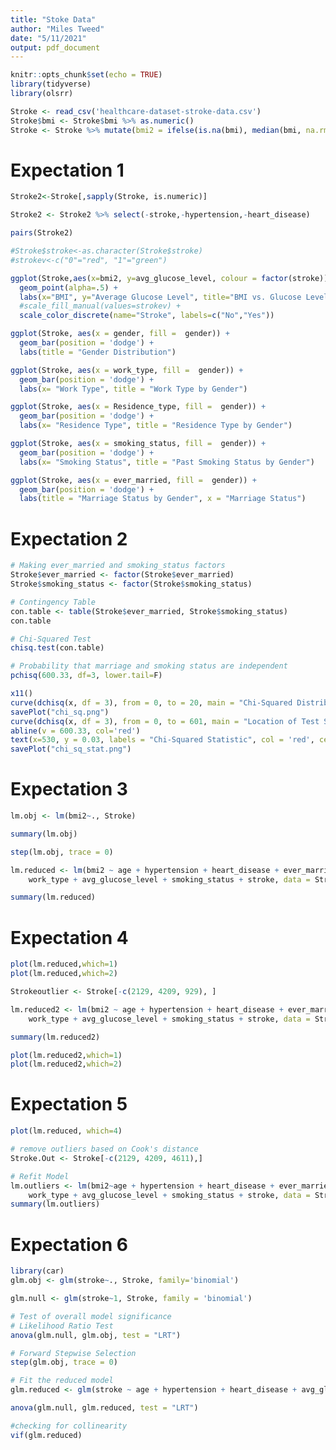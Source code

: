 ```yaml
---
title: "Stoke Data"
author: "Miles Tweed"
date: "5/11/2021"
output: pdf_document
---
```


```r
knitr::opts_chunk$set(echo = TRUE)
library(tidyverse)
library(olsrr)
```

```r
Stroke <- read_csv('healthcare-dataset-stroke-data.csv')
Stroke$bmi <- Stroke$bmi %>% as.numeric()
Stroke <- Stroke %>% mutate(bmi2 = ifelse(is.na(bmi), median(bmi, na.rm = TRUE), bmi)) %>% select(-bmi, -id) %>% filter(gender!="Other")
```

# Expectation 1

```r

Stroke2<-Stroke[,sapply(Stroke, is.numeric)]

Stroke2 <- Stroke2 %>% select(-stroke,-hypertension,-heart_disease)

pairs(Stroke2)

#Stroke$stroke<-as.character(Stroke$stroke)
#strokev<-c("0"="red", "1"="green")

ggplot(Stroke,aes(x=bmi2, y=avg_glucose_level, colour = factor(stroke))) +
  geom_point(alpha=.5) +
  labs(x="BMI", y="Average Glucose Level", title="BMI vs. Glucose Level") +
  #scale_fill_manual(values=strokev) +
  scale_color_discrete(name="Stroke", labels=c("No","Yes"))

ggplot(Stroke, aes(x = gender, fill =  gender)) + 
  geom_bar(position = 'dodge') +
  labs(title = "Gender Distribution")

ggplot(Stroke, aes(x = work_type, fill =  gender)) + 
  geom_bar(position = 'dodge') +
  labs(x= "Work Type", title = "Work Type by Gender")

ggplot(Stroke, aes(x = Residence_type, fill =  gender)) + 
  geom_bar(position = 'dodge') +
  labs(x= "Residence Type", title = "Residence Type by Gender")

ggplot(Stroke, aes(x = smoking_status, fill =  gender)) + 
  geom_bar(position = 'dodge') +
  labs(x= "Smoking Status", title = "Past Smoking Status by Gender")

ggplot(Stroke, aes(x = ever_married, fill =  gender)) + 
  geom_bar(position = 'dodge') +
  labs(title = "Marriage Status by Gender", x = "Marriage Status")
```


# Expectation 2
```r
# Making ever_married and smoking_status factors
Stroke$ever_married <- factor(Stroke$ever_married)
Stroke$smoking_status <- factor(Stroke$smoking_status)

# Contingency Table
con.table <- table(Stroke$ever_married, Stroke$smoking_status)
con.table

# Chi-Squared Test
chisq.test(con.table)

# Probability that marriage and smoking status are independent
pchisq(600.33, df=3, lower.tail=F)

x11()
curve(dchisq(x, df = 3), from = 0, to = 20, main = "Chi-Squared Distribution with df=3")
savePlot("chi_sq.png")
curve(dchisq(x, df = 3), from = 0, to = 601, main = "Location of Test Statistic")
abline(v = 600.33, col='red')
text(x=530, y = 0.03, labels = "Chi-Squared Statistic", col = 'red', cex = 0.7)
savePlot("chi_sq_stat.png")
```



# Expectation 3
```r
lm.obj <- lm(bmi2~., Stroke)

summary(lm.obj)

step(lm.obj, trace = 0)

lm.reduced <- lm(bmi2 ~ age + hypertension + heart_disease + ever_married + 
    work_type + avg_glucose_level + smoking_status + stroke, data = Stroke)

summary(lm.reduced)
```


# Expectation 4
```r

plot(lm.reduced,which=1)
plot(lm.reduced,which=2)

Strokeoutlier <- Stroke[-c(2129, 4209, 929), ]

lm.reduced2 <- lm(bmi2 ~ age + hypertension + heart_disease + ever_married + 
    work_type + avg_glucose_level + smoking_status + stroke, data = Strokeoutlier)

summary(lm.reduced2)

plot(lm.reduced2,which=1)
plot(lm.reduced2,which=2)

```

# Expectation 5

```r
plot(lm.reduced, which=4)

# remove outliers based on Cook's distance
Stroke.Out <- Stroke[-c(2129, 4209, 4611),]

# Refit Model
lm.outliers <- lm(bmi2~age + hypertension + heart_disease + ever_married + 
    work_type + avg_glucose_level + smoking_status + stroke, data = Stroke.Out)
summary(lm.outliers)
```


# Expectation 6
```r
library(car)
glm.obj <- glm(stroke~., Stroke, family='binomial')

glm.null <- glm(stroke~1, Stroke, family = 'binomial')

# Test of overall model significance
# Likelihood Ratio Test
anova(glm.null, glm.obj, test = "LRT")

# Forward Stepwise Selection
step(glm.obj, trace = 0)

# Fit the reduced model
glm.reduced <- glm(stroke ~ age + hypertension + heart_disease + avg_glucose_level, data = Stroke, family = 'binomial')

anova(glm.null, glm.reduced, test = "LRT")

#checking for collinearity
vif(glm.reduced)



```